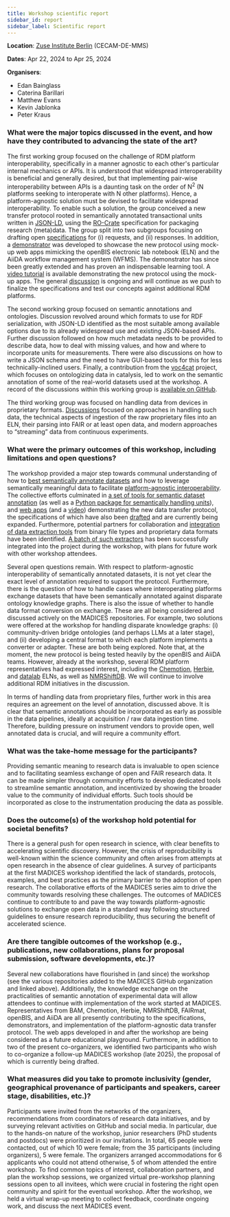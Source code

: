 ```yaml
---
title: Workshop scientific report
sidebar_id: report
sidebar_label: Scientific report
---
```


**Location**: [Zuse Institute Berlin](https://www.zib.de/de) (CECAM-DE-MMS)

**Dates**: Apr 22, 2024 to Apr 25, 2024

**Organisers**:

- Edan Bainglass
- Caterina Barillari
- Matthew Evans
- Kevin Jablonka
- Peter Kraus

### What were the major topics discussed in the event, and how have they contributed to advancing the state of the art?

The first working group focused on the challenge of RDM platform interoperability, specifically in a manner agnostic to each other's particular internal mechanics or APIs. It is understood that widespread interoperability is beneficial and generally desired, but that implementing pair-wise interoperability between APIs is a daunting task on the order of N<sup>2</sup> (N platforms seeking to interoperate with N other platforms). Hence, a platform-agnostic solution must be devised to facilitate widespread interoperability. To enable such a solution, the group conceived a new transfer protocol rooted in semantically annotated transactional units written in [JSON-LD](https://json-ld.org/), using the [RO-Crate](https://www.researchobject.org/ro-crate/) specification for packaging research (meta)data. The group split into two subgroups focusing on drafting open [specifications](https://github.com/MADICES/interop-specs) for (i) requests, and (ii) responses. In addition, a [demonstrator](https://github.com/MADICES/interop-demo) was developed to showcase the new protocol using mock-up web apps mimicking the openBIS electronic lab notebook (ELN) and the AiiDA workflow management system (WFMS). The demonstrator has since been greatly extended and has proven an indispensable learning tool. A [video tutorial](https://www.youtube.com/watch?v=4ml6H6Np0Wo) is available demonstrating the new protocol using the mock-up apps. The general [discussion](https://github.com/MADICES/MADICES-2024/discussions/10) is ongoing and will continue as we push to finalize the specifications and test our concepts against additional RDM platforms.

The second working group focused on semantic annotations and ontologies. Discussion revolved around which formats to use for RDF serialization, with JSON-LD identified as the most suitable among available options due to its already widespread use and existing JSON-based APIs. Further discussion followed on how much metadata needs to be provided to describe data, how to deal with missing values, and how and where to incorporate units for measurements. There were also discussions on how to write a JSON schema and the need to have GUI-based tools for this for less technically-inclined users. Finally, a contribution from the [voc4cat](https://github.com/nfdi4cat/voc4cat) project, which focuses on ontologizing data in catalysis, led to work on the semantic annotation of some of the real-world datasets used at the workshop. A record of the discussions within this working group is [available on GitHub](https://github.com/MADICES/MADICES-2024/discussions/9).

The third working group was focused on handling data from devices in proprietary formats. [Discussions](https://github.com/MADICES/MADICES-2024/discussions/11) focused on approaches in handling such data, the technical aspects of ingestion of the raw proprietary files into an ELN, their parsing into FAIR or at least open data, and modern approaches to “streaming” data from continuous experiments.

### What were the primary outcomes of this workshop, including limitations and open questions?

The workshop provided a major step towards communal understanding of how to [best semantically annotate datasets](https://github.com/MADICES/MADICES-2024/discussions/9) and how to leverage semantically meaningful data to facilitate [platform-agnostic interoperability](https://github.com/MADICES/MADICES-2024/discussions/10). The collective efforts culminated in [a set of tools for semantic dataset annotation](https://github.com/MADICES/semantic-annotation) (as well as a [Python package for semantically handling units](https://github.com/hampusnasstrom/ontopint)), and [web apps](https://github.com/MADICES/interop-demo) (and a [video](https://www.youtube.com/watch?v=4ml6H6Np0Wo)) demonstrating the new data transfer protocol, the specifications of which have also been [drafted](https://github.com/MADICES/interop-specs) and are currently being expanded. Furthermore, potential partners for collaboration and [integration of data extraction tools](https://yard.datatractor.org/) from binary file types and proprietary data formats have been identified. [A batch of such extractors](https://github.com/datatractor/yard/pull/1) has been successfully integrated into the project during the workshop, with plans for future work with other workshop attendees.

Several open questions remain. With respect to platform-agnostic interoperability of semantically annotated datasets, it is not yet clear the exact level of annotation required to support the protocol. Furthermore, there is the question of how to handle cases where interoperating platforms exchange datasets that have been semantically annotated against disparate ontology knowledge graphs. There is also the issue of whether to handle data format conversion on exchange. These are all being considered and discussed actively on the MADICES repositories. For example, two solutions were offered at the workshop for handling disparate knowledge graphs: (i) community-driven bridge ontologies (and perhaps LLMs at a later stage), and (ii) developing a central format to which each platform implements a converter or adapter. These are both being explored. Note that, at the moment, the new protocol is being tested heavily by the openBIS and AiiDA teams. However, already at the workshop, several RDM platform representatives had expressed interest, including the [Chemotion](https://chemotion.net/), [Herbie](http://hereon.de/herbie), and [datalab](https://github.com/datalab-org/datalab) ELNs, as well as [NMRShiftDB](https://nmrshiftdb.nmr.uni-koeln.de/). We will continue to involve additional RDM initiatives in the discussion.

In terms of handling data from proprietary files, further work in this area requires an agreement on the level of annotation, discussed above. It is clear that semantic annotations should be incorporated as early as possible in the data pipelines, ideally at acquisition / raw data ingestion time. Therefore, building pressure on instrument vendors to provide open, well annotated data is crucial, and will require a community effort.

### What was the take-home message for the participants?

Providing semantic meaning to research data is invaluable to open science and to facilitating seamless exchange of open and FAIR research data. It can be made simpler through community efforts to develop dedicated tools to streamline semantic annotation, and incentivized by showing the broader value to the community of individual efforts. Such tools should be incorporated as close to the instrumentation producing the data as possible.

### Does the outcome(s) of the workshop hold potential for societal benefits?

There is a general push for open research in science, with clear benefits to accelerating scientific discovery. However, the crisis of reproducibility is well-known within the science community and often arises from attempts at open research in the absence of clear guidelines. A survey of participants at the first MADICES workshop identified the lack of standards, protocols, examples, and best practices as the primary barrier to the adoption of open research. The collaborative efforts of the MADICES series aim to drive the community towards resolving these challenges. The outcomes of MADICES continue to contribute to and pave the way towards platform-agnostic solutions to exchange open data in a standard way following structured guidelines to ensure research reproducibility, thus securing the benefit of accelerated science.

### Are there tangible outcomes of the workshop (e.g., publications, new collaborations, plans for proposal submission, software developments, etc.)?

Several new collaborations have flourished in (and since) the workshop (see the various repositories added to the MADICES GitHub organization and linked above). Additionally, the knowledge exchange on the practicalities of semantic annotation of experimental data will allow attendees to continue with implementation of the work started at MADICES. Representatives from BAM, Chemotion, Herbie, NMRShiftDB, FAIRmat, openBIS, and AiiDA are all presently contributing to the specifications, demonstrators, and implementation of the platform-agnostic data transfer protocol. The web apps developed in and after the workshop are being considered as a future educational playground. Furthermore, in addition to two of the present co-organizers, we identified two participants who wish to co-organize a follow-up MADICES workshop (late 2025), the proposal of which is currently being drafted.

### What measures did you take to promote inclusivity (gender, geographical provenance of participants and speakers, career stage, disabilities, etc.)?

Participants were invited from the networks of the organizers, recommendations from coordinators of research data initiatives, and by surveying relevant activities on GitHub and social media. In particular, due to the hands-on nature of the workshop, junior researchers (PhD students and postdocs) were prioritized in our invitations. In total, 65 people were contacted, out of which 10 were female; from the 35 participants (including organizers), 5 were female. The organizers arranged accommodations for 6 applicants who could not attend otherwise, 5 of whom attended the entire workshop. To find common topics of interest, collaboration partners, and plan the workshop sessions, we organized virtual pre-workshop planning sessions open to all invitees, which were crucial in fostering the right open community and spirit for the eventual workshop. After the workshop, we held a virtual wrap-up meeting to collect feedback, coordinate ongoing work, and discuss the next MADICES event.
